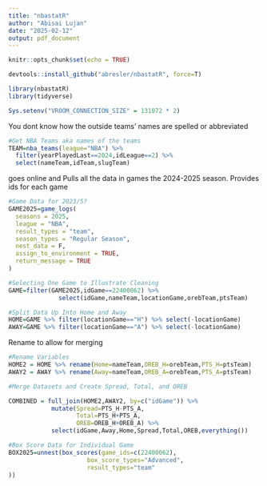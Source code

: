 ```yaml
---
title: "nbastatR"
author: "Abisai Lujan"
date: "2025-02-12"
output: pdf_document
---
```


```r
knitr::opts_chunk$set(echo = TRUE)
```

```r
devtools::install_github("abresler/nbastatR", force=T)
```


```r
library(nbastatR)
library(tidyverse)

Sys.setenv("VROOM_CONNECTION_SIZE" = 131072 * 2)
```

You dont know how the outside teams' names are spelled or abbreviated 
```r
#Get NBA Teams aka names of the teams 
TEAM=nba_teams(league="NBA") %>% 
  filter(yearPlayedLast==2024,idLeague==2) %>%
  select(nameTeam,idTeam,slugTeam)
```

goes online and Pulls all the data in games the 2024-2025 season. Provides ids for each game 
```r
#Game Data for 2023/5? 
GAME2025=game_logs(
  seasons = 2025,
  league = "NBA",
  result_types = "team",
  season_types = "Regular Season",
  nest_data = F,
  assign_to_environment = TRUE,
  return_message = TRUE
)
```


```r
#Selecting One Game to Illustrate Cleaning
GAME=filter(GAME2025,idGame==22400062) %>%
              select(idGame,nameTeam,locationGame,orebTeam,ptsTeam)
```


```r
#Split Data Up Into Home and Away
HOME=GAME %>% filter(locationGame=="H") %>% select(-locationGame)
AWAY=GAME %>% filter(locationGame=="A") %>% select(-locationGame)
```


Rename to allow for merging
```r
#Rename Variables
HOME2 = HOME %>% rename(Home=nameTeam,OREB_H=orebTeam,PTS_H=ptsTeam)
AWAY2 = AWAY %>% rename(Away=nameTeam,OREB_A=orebTeam,PTS_A=ptsTeam)
```


```r
#Merge Datasets and Create Spread, Total, and OREB

COMBINED = full_join(HOME2,AWAY2, by=c("idGame")) %>%
            mutate(Spread=PTS_H-PTS_A,
                   Total=PTS_H+PTS_A,
                   OREB=OREB_H+OREB_A) %>%
            select(idGame,Away,Home,Spread,Total,OREB,everything())
```


```r
#Box Score Data for Individual Game
BOX2025=unnest(box_scores(game_ids=c(22400062),
                      box_score_types="Advanced",
                      result_types="team"
))
```

